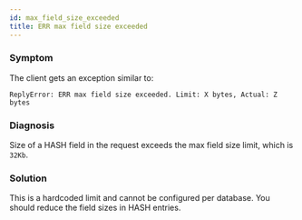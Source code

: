 ```yaml
---
id: max_field_size_exceeded
title: ERR max field size exceeded
---
```


### Symptom
The client gets an exception similar to:
```
ReplyError: ERR max field size exceeded. Limit: X bytes, Actual: Z bytes 
```

### Diagnosis
Size of a HASH field in the request exceeds the max field size limit, which is `32Kb`.

### Solution
This is a hardcoded limit and cannot be configured per database. You should reduce the field sizes in HASH entries. 

